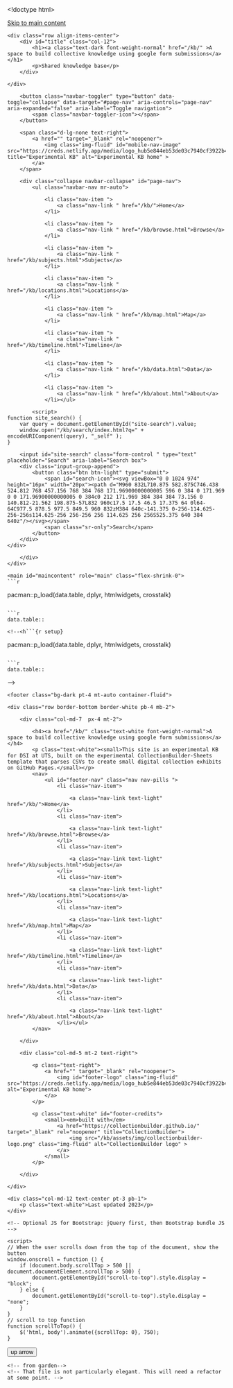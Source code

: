 <!doctype html>
<html lang="en" class="h-100">
  <head prefix="og: http://ogp.me/ns#">
    <meta charset="utf-8">
<meta name="viewport" content="width=device-width, initial-scale=1, shrink-to-fit=no">
<link rel="shortcut icon" type="image/x-icon" href="/kb/favicon.ico">
<link rel="icon" type="image/png" href="data:image/png;base64,iVBORw0KGgo=">

<!--
  _____     ____        __  _           ___       _ __   __
 / ___/__  / / /__ ____/ /_(_)__  ___  / _ )__ __(_) /__/ /__ ____
/ /__/ _ \/ / / -_) __/ __/ / _ \/ _ \/ _  / // / / / _  / -_) __/
\___/\___/_/_/\__/\__/\__/_/\___/_//_/____/\_,_/_/_/\_,_/\__/_/

    built with CollectionBuilder-GH
    https://github.com/CollectionBuilder/collectionbuilder-gh
-->
<meta name="generator" content="collectionbuilder-gh" />
<meta http-equiv="Content-Language" content="en-us" >
<meta name="description" content="A space to build collective knowledge using google form submissions">

<!-- load style sheets -->

<link rel="stylesheet" href="/kb/assets/lib/bootstrap.min.css" type="text/css">
<script defer src="/kb/assets/lib/fontawesome-free/js/all.min.js"></script>




<!-- load custom css last to allow overrides -->
<link rel="stylesheet" href="/kb/assets/css/custom.css" type="text/css">

<!-- add digital garden conditions -->
  
  <meta property="og:description" content="A space to build collective knowledge using google form submissions"/>
  

  
  <meta property="og:title" content="data table test">
  <meta property="og:type" content="article">
  

  

  <meta property="og:url" content="https://sjgknight.github.io/assets/dt.Rmd" />

  

  <title>
    
      data table test &mdash; A space to build collective knowledge using google form submissions
    
  </title>


<!-- <title>data table test | A space to build collective knowledge using google form submissions</title> -->


<!-- back to collectionbuilder -->
<meta name="robots" content="noindex">
<meta name="description" content="This site is an experimental KB for DSI at UTS, built on the experimental CollectionBuilder-Sheets template that parses CSVs to create small digital collection exhibits on GitHub Pages.">
<meta name="author" content="sjgknight" >
<!-- Open Graph meta -->
<meta property="og:title" content="data table test | A space to build collective knowledge using google form submissions" />
<meta property="og:description" content="This site is an experimental KB for DSI at UTS, built on the experimental CollectionBuilder-Sheets template that parses CSVs to create small digital collection exhibits on GitHub Pages." />
<meta property="og:site_name" content="A space to build collective knowledge using google form submissions" />
<meta property="og:type" content="website" />
<meta property="og:image" content="/kb/objects/pexels-susan-wilkinson-12492191.jpg" />
<meta property="og:image:alt" content="CollectionBuilder logo" />
<meta property="og:url" content="https://sjgknight.github.io/kb/assets/dt.Rmd" />
<meta property="og:locale" content="en_US" />
<!-- schema.org JSON-LD -->
<script type="application/ld+json">{"@context":"http://schema.org","@type":"WebPage","headline":"data table test | A space to build collective knowledge using google form submissions","publisher":"sjgknight","description":"This site is an experimental KB for DSI at UTS, built on the experimental CollectionBuilder-Sheets template that parses CSVs to create small digital collection exhibits on GitHub Pages.","image":"/kb/objects/pexels-susan-wilkinson-12492191.jpg","url":"https://sjgknight.github.io/kb/assets/dt.Rmd"}</script> 


<!-- Analytics --> 



<!-- Last build date: 2023-01-10 -->

  </head>
  <body class="d-flex flex-column h-100">
    <div id="skip-to-content"><a href="#maincontent">Skip to main content</a></div>
    <div class="container">
    <div class="row align-items-center">
        <div id="title" class="col-12">
            <h1><a class="text-dark font-weight-normal" href="/kb/" >A space to build collective knowledge using google form submissions</a></h1>	 
            <p>Shared knowledge base</p>
        </div>
        
    </div>
</div>
    <nav class="navbar navbar-expand-lg navbar-dark bg-dark">
    <div class="container">
        <button class="navbar-toggler" type="button" data-toggle="collapse" data-target="#page-nav" aria-controls="page-nav" aria-expanded="false" aria-label="Toggle navigation">
            <span class="navbar-toggler-icon"></span>
        </button>

        <span class="d-lg-none text-right">
            <a href="" target="_blank" rel="noopener">
                <img class="img-fluid" id="mobile-nav-image" src="https://creds.netlify.app/media/logo_hub5e844eb53de03c7940cf3922b4a615a_1460_0x70_resize_lanczos_2.png" title="Experimental KB" alt="Experimental KB home" >
            </a>
        </span>

        <div class="collapse navbar-collapse" id="page-nav">
            <ul class="navbar-nav mr-auto">
                
                <li class="nav-item ">
                    <a class="nav-link " href="/kb/">Home</a>
                </li>
                
                <li class="nav-item ">
                    <a class="nav-link " href="/kb/browse.html">Browse</a>
                </li>
                
                <li class="nav-item ">
                    <a class="nav-link " href="/kb/subjects.html">Subjects</a>
                </li>
                
                <li class="nav-item ">
                    <a class="nav-link " href="/kb/locations.html">Locations</a>
                </li>
                
                <li class="nav-item ">
                    <a class="nav-link " href="/kb/map.html">Map</a>
                </li>
                
                <li class="nav-item ">
                    <a class="nav-link " href="/kb/timeline.html">Timeline</a>
                </li>
                
                <li class="nav-item ">
                    <a class="nav-link " href="/kb/data.html">Data</a>
                </li>
                
                <li class="nav-item ">
                    <a class="nav-link " href="/kb/about.html">About</a>
                </li></ul>
            
            <script>
    function site_search() {
        var query = document.getElementById("site-search").value;
        window.open("/kb/search/index.html?q=" + encodeURIComponent(query), "_self" );
    }
</script>
<form class="form-inline my-2 my-lg-0" role="search" id="search" onsubmit="site_search(); return false;">
    <div class="input-group">
        <input id="site-search" class="form-control " type="text" placeholder="Search" aria-label="Search box">
        <div class="input-group-append">
            <button class="btn btn-light" type="submit">
                <span id="search-icon"><svg viewBox="0 0 1024 974" height="16px" width="20px"><path d="M960 832L710.875 582.875C746.438 524.812 768 457.156 768 384 768 171.96900000000005 596 0 384 0 171.969 0 0 171.96900000000005 0 384c0 212 171.969 384 384 384 73.156 0 140.812-21.562 198.875-57L832 960c17.5 17.5 46.5 17.375 64 0l64-64C977.5 878.5 977.5 849.5 960 832zM384 640c-141.375 0-256-114.625-256-256s114.625-256 256-256 256 114.625 256 256S525.375 640 384 640z"/></svg></span>
                <span class="sr-only">Search</span>
            </button>
        </div>
    </div>
</form>
            
        </div>
    </div>
</nav>

    <main id="maincontent" role="main" class="flex-shrink-0">
    ```r
pacman::p_load(data.table, dplyr, htmlwidgets, crosstalk)

```

```r

data.table::

```

    <!--<h```{r setup}
pacman::p_load(data.table, dplyr, htmlwidgets, crosstalk)

```

```r

data.table::

```
 -->
    </main>
    <footer class="bg-dark pt-4 mt-auto container-fluid">

    <div class="row border-bottom border-white pb-4 mb-2">

        <div class="col-md-7  px-4 mt-2">

            <h4><a href="/kb/" class="text-white font-weight-normal">A space to build collective knowledge using google form submissions</a></h4>
            <p class="text-white"><small>This site is an experimental KB for DSI at UTS, built on the experimental CollectionBuilder-Sheets template that parses CSVs to create small digital collection exhibits on GitHub Pages.</small></p>
            <nav>
                <ul id="footer-nav" class="nav nav-pills ">
                    <li class="nav-item">
                    
                        <a class="nav-link text-light" href="/kb/">Home</a>
                    </li>
                    <li class="nav-item">
                    
                        <a class="nav-link text-light" href="/kb/browse.html">Browse</a>
                    </li>
                    <li class="nav-item">
                    
                        <a class="nav-link text-light" href="/kb/subjects.html">Subjects</a>
                    </li>
                    <li class="nav-item">
                    
                        <a class="nav-link text-light" href="/kb/locations.html">Locations</a>
                    </li>
                    <li class="nav-item">
                    
                        <a class="nav-link text-light" href="/kb/map.html">Map</a>
                    </li>
                    <li class="nav-item">
                    
                        <a class="nav-link text-light" href="/kb/timeline.html">Timeline</a>
                    </li>
                    <li class="nav-item">
                    
                        <a class="nav-link text-light" href="/kb/data.html">Data</a>
                    </li>
                    <li class="nav-item">
                    
                        <a class="nav-link text-light" href="/kb/about.html">About</a>
                    </li></ul>
            </nav>

        </div>

        <div class="col-md-5 mt-2 text-right">

            <p class="text-right">
                <a href="" target="_blank" rel="noopener">
                    <img id="footer-logo" class="img-fluid" src="https://creds.netlify.app/media/logo_hub5e844eb53de03c7940cf3922b4a615a_1460_0x70_resize_lanczos_2.png" alt="Experimental KB home">
                </a>
            </p>
            
            <p class="text-white" id="footer-credits">
                <small><em>built with</em>
                    <a href="https://collectionbuilder.github.io/" target="_blank" rel="noopener" title="CollectionBuilder">
                        <img src="/kb/assets/img/collectionbuilder-logo.png" class="img-fluid" alt="CollectionBuilder logo" >
                    </a>
                </small>
            </p>

        </div>

    </div>

    <div class="col-md-12 text-center pt-3 pb-1">
        <p class="text-white">Last updated 2023</p>
    </div>

</footer>
    <!-- Optional JS for Bootstrap: jQuery first, then Bootstrap bundle JS -->
<script src="/kb/assets/lib/jquery-3.6.0.min.js"></script>
<script src="/kb/assets/lib/bootstrap.bundle.min.js"></script>
<!-- load other js -->
<script src="/kb/assets/lib/lazysizes.min.js" async></script>
<script src="/kb/assets/lib/papaparse.min.js"></script>


    <script>
    // When the user scrolls down from the top of the document, show the button
    window.onscroll = function () {
        if (document.body.scrollTop > 500 || document.documentElement.scrollTop > 500) {
            document.getElementById("scroll-to-top").style.display = "block";
        } else {
            document.getElementById("scroll-to-top").style.display = "none";
        }
    }
    // scroll to top function
    function scrollToTop() {
        $('html, body').animate({scrollTop: 0}, 750);
    }
</script>
<button id="scroll-to-top" type="button" class="btn btn-link btn-lg" onclick="scrollToTop();" title="Back to Top" aria-label="Back to Top">
    <span class="fa fa-angle-double-up fa-stack-1x" ></span>
    <span class="sr-only">up arrow</span>
</button>

    <!-- from garden-->
    <!-- That file is not particularly elegant. This will need a refactor at some point. -->

<style>
  content a.internal-link {
    border-color: #8b88e6;
    background-color: #efefff;
  }

  #tooltip-wrapper {
    background: white;
    padding: 1em;
    border: 1px solid #ddd;
    border-radius: 4px;
    overflow: hidden;
    position: absolute;
    width: 400px;
    height: 250px;
    font-size: 0.8em;
    box-shadow: 0 5px 10px rgba(0,0,0,0.1);
    opacity: 0;
    transition: opacity 100ms;
  }

  #tooltip-wrapper:after {
		content: "";
		position: absolute;
		z-index: 1;
		bottom: 0;
		left: 0;
		pointer-events: none;
		background-image: linear-gradient(to bottom, rgba(255,255,255, 0), rgba(255,255,255, 1) 90%);
		width: 100%;
		height: 75px;
  }
</style>

<div style="opacity: 0; display: none;" id='tooltip-wrapper'>
  <div id='tooltip-content'>
  </div>
</div>

<iframe style="display: none; height: 0; width: 0;" id='link-preview-iframe' src="">
</iframe>

<script>
  var opacityTimeout;
  var contentTimeout;
  var transitionDurationMs = 100;

  var iframe = document.getElementById('link-preview-iframe')
  var tooltipWrapper = document.getElementById('tooltip-wrapper')
  var tooltipContent = document.getElementById('tooltip-content')

  var linkHistories = {};

  function hideTooltip() {
    opacityTimeout = setTimeout(function() {
      tooltipWrapper.style.opacity = 0;
      contentTimeout = setTimeout(function() {
        tooltipContent.innerHTML = '';
        tooltipWrapper.style.display = 'none';
      }, transitionDurationMs + 1);
    }, transitionDurationMs)
  }

  function showTooltip(event) {
    var elem = event.target;
    var elem_props = elem.getClientRects()[elem.getClientRects().length - 1];
    var top = window.pageYOffset || document.documentElement.scrollTop

    if (event.target.host === window.location.host) {
      if (!linkHistories[event.target.href]) {
        iframe.src = event.target.href
        iframe.onload = function() {
          tooltipContentHtml = ''
          tooltipContentHtml += '<div style="font-weight: bold;">' + iframe.contentWindow.document.querySelector('h1').innerHTML + '</div>'
          tooltipContentHtml += iframe.contentWindow.document.querySelector('content').innerHTML

          tooltipContent.innerHTML = tooltipContentHtml
          linkHistories[event.target.href] = tooltipContentHtml

          tooltipWrapper.style.display = 'block';
          setTimeout(function() {
            tooltipWrapper.style.opacity = 1;
          }, 1)
        }
      } else {
        tooltipContent.innerHTML = linkHistories[event.target.href]
        tooltipWrapper.style.display = 'block';
        setTimeout(function() {
          tooltipWrapper.style.opacity = 1;
        }, 1)
      }


      tooltipWrapper.style.left = elem_props.left - (tooltipWrapper.offsetWidth / 2) + (elem_props.width / 2) + "px";
      if ((window.innerHeight - elem_props.top) < (tooltipWrapper.offsetHeight)) {
          tooltipWrapper.style.top = elem_props.top + top - tooltipWrapper.offsetHeight - 10 + "px";
      } else if ((window.innerHeight - elem_props.top) > (tooltipWrapper.offsetHeight)) {
          tooltipWrapper.style.top = elem_props.top + top + 35 + "px";
      }

      if ((elem_props.left + (elem_props.width / 2)) < (tooltipWrapper.offsetWidth / 2)) {
          tooltipWrapper.style.left = "10px";
      } else if ((document.body.clientWidth - elem_props.left - (elem_props.width / 2)) < (tooltipWrapper.offsetWidth / 2)) {
          tooltipWrapper.style.left = document.body.clientWidth - tooltipWrapper.offsetWidth - 20 + "px";
      }
    }
  }

  function setupListeners(linkElement) {
    linkElement.addEventListener('mouseleave', function(_event) {
      hideTooltip();
    });

    tooltipWrapper.addEventListener('mouseleave', function(_event) {
      hideTooltip();
    });

    linkElement.addEventListener('touchend', function(_event) {
      hideTooltip();
    });

    tooltipWrapper.addEventListener('touchend', function(_event) {
      hideTooltip();
    });

    linkElement.addEventListener('mouseenter', function(event) {
      clearTimeout(opacityTimeout);
      clearTimeout(contentTimeout);
      showTooltip(event);
    });

    tooltipWrapper.addEventListener('mouseenter', function(event) {
      clearTimeout(opacityTimeout);
      clearTimeout(contentTimeout);
    });
  }

  document.querySelectorAll('content a').forEach(setupListeners);
</script>

  </body>
</html>
